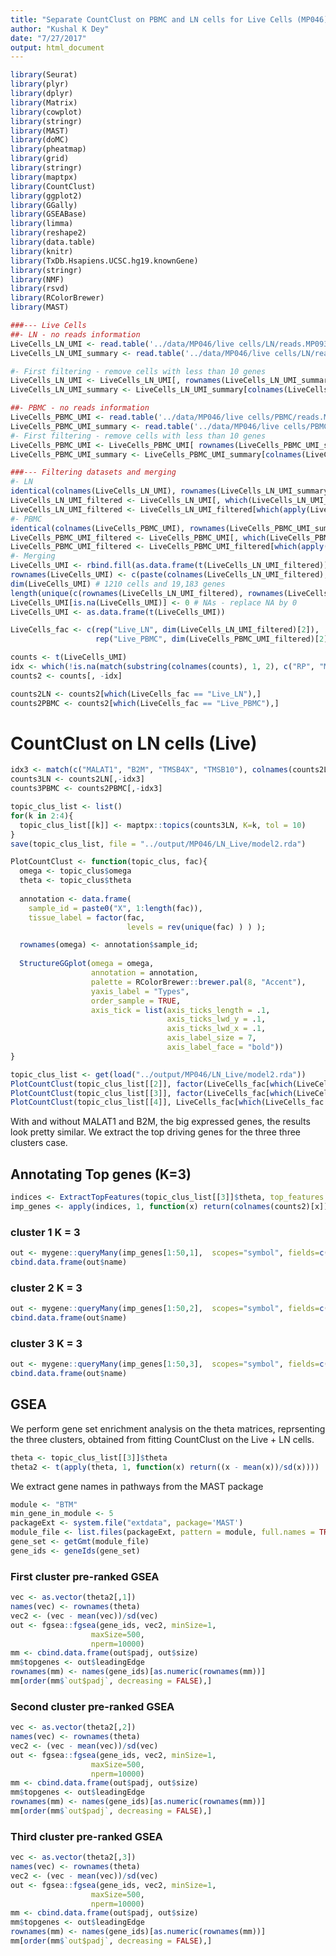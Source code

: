 ```yaml
---
title: "Separate CountClust on PBMC and LN cells for Live Cells (MP046)"
author: "Kushal K Dey"
date: "7/27/2017"
output: html_document
---
```


```r
library(Seurat)
library(plyr)
library(dplyr)
library(Matrix)
library(cowplot)
library(stringr)
library(MAST)
library(doMC)
library(pheatmap)
library(grid)
library(stringr)
library(maptpx)
library(CountClust)
library(ggplot2)
library(GGally)
library(GSEABase)
library(limma)
library(reshape2)
library(data.table)
library(knitr)
library(TxDb.Hsapiens.UCSC.hg19.knownGene)
library(stringr)
library(NMF)
library(rsvd)
library(RColorBrewer)
library(MAST)
```

```r
###--- Live Cells
##- LN - no reads information
LiveCells_LN_UMI <- read.table('../data/MP046/live cells/LN/reads.MP093_LN_S1_R1_001.fastq_bq10_star_corrected.umi.dge.txt', header = TRUE, row.names = 1)
LiveCells_LN_UMI_summary <- read.table('../data/MP046/live cells/LN/reads.MP093_LN_S1_R1_001.fastq_bq10_star_corrected.umi.dge.summary.txt', header = TRUE, row.names = 1)

#- First filtering - remove cells with less than 10 genes
LiveCells_LN_UMI <- LiveCells_LN_UMI[, rownames(LiveCells_LN_UMI_summary)[which(LiveCells_LN_UMI_summary$NUM_GENES > 10)]]
LiveCells_LN_UMI_summary <- LiveCells_LN_UMI_summary[colnames(LiveCells_LN_UMI), ]

##- PBMC - no reads information
LiveCells_PBMC_UMI <- read.table('../data/MP046/live cells/PBMC/reads.MP093_PMBC_S2_R1_001.fastq_bq10_star_corrected.umi.dge.txt', header = TRUE, row.names = 1)
LiveCells_PBMC_UMI_summary <- read.table('../data/MP046/live cells/PBMC/reads.MP093_PMBC_S2_R1_001.fastq_bq10_star_corrected.umi.dge.summary.txt', header = TRUE, row.names = 1)
#- First filtering - remove cells with less than 10 genes
LiveCells_PBMC_UMI <- LiveCells_PBMC_UMI[ rownames(LiveCells_PBMC_UMI_summary)[which(LiveCells_PBMC_UMI_summary$NUM_GENES > 10)],]
LiveCells_PBMC_UMI_summary <- LiveCells_PBMC_UMI_summary[colnames(LiveCells_PBMC_UMI), ]

```




```r
###--- Filtering datasets and merging
#- LN
identical(colnames(LiveCells_LN_UMI), rownames(LiveCells_LN_UMI_summary)) # TRUE
LiveCells_LN_UMI_filtered <- LiveCells_LN_UMI[, which(LiveCells_LN_UMI_summary$NUM_GENES >= 400 & LiveCells_LN_UMI_summary$NUM_TRANSCRIPTS >= 750)] 
LiveCells_LN_UMI_filtered <- LiveCells_LN_UMI_filtered[which(apply(LiveCells_LN_UMI_filtered, 1, sum) != 0), ]
#- PBMC
identical(colnames(LiveCells_PBMC_UMI), rownames(LiveCells_PBMC_UMI_summary)) # TRUE
LiveCells_PBMC_UMI_filtered <- LiveCells_PBMC_UMI[, which(LiveCells_PBMC_UMI_summary$NUM_GENES >= 400 & LiveCells_PBMC_UMI_summary$NUM_TRANSCRIPTS >= 750)] 
LiveCells_PBMC_UMI_filtered <- LiveCells_PBMC_UMI_filtered[which(apply(LiveCells_PBMC_UMI_filtered, 1, sum) != 0), ] 
#- Merging
LiveCells_UMI <- rbind.fill(as.data.frame(t(LiveCells_LN_UMI_filtered)), as.data.frame(t(LiveCells_PBMC_UMI_filtered)))
rownames(LiveCells_UMI) <- c(paste(colnames(LiveCells_LN_UMI_filtered), 'LN', sep = '_'), paste(colnames(LiveCells_PBMC_UMI_filtered), 'PBMC', sep = '_'))
dim(LiveCells_UMI) # 1210 cells and 19,183 genes
length(unique(c(rownames(LiveCells_LN_UMI_filtered), rownames(LiveCells_PBMC_UMI_filtered)))) # 19,183 genes
LiveCells_UMI[is.na(LiveCells_UMI)] <- 0 # NAs - replace NA by 0
LiveCells_UMI <- as.data.frame(t(LiveCells_UMI))
```

```r
LiveCells_fac <- c(rep("Live_LN", dim(LiveCells_LN_UMI_filtered)[2]),
                   rep("Live_PBMC", dim(LiveCells_PBMC_UMI_filtered)[2]))
```

```r
counts <- t(LiveCells_UMI)
idx <- which(!is.na(match(substring(colnames(counts), 1, 2), c("RP", "MT", "RN"))))
counts2 <- counts[, -idx]
```

```r
counts2LN <- counts2[which(LiveCells_fac == "Live_LN"),]
counts2PBMC <- counts2[which(LiveCells_fac == "Live_PBMC"),]
```


# CountClust on LN cells (Live)

```r
idx3 <- match(c("MALAT1", "B2M", "TMSB4X", "TMSB10"), colnames(counts2LN))
counts3LN <- counts2LN[,-idx3]
counts3PBMC <- counts2PBMC[,-idx3]
```


```r
topic_clus_list <- list()
for(k in 2:4){
  topic_clus_list[[k]] <- maptpx::topics(counts3LN, K=k, tol = 10)
}
save(topic_clus_list, file = "../output/MP046/LN_Live/model2.rda")
```

```r
PlotCountClust <- function(topic_clus, fac){
  omega <- topic_clus$omega
  theta <- topic_clus$theta
  
  annotation <- data.frame(
    sample_id = paste0("X", 1:length(fac)),
    tissue_label = factor(fac,
                          levels = rev(unique(fac) ) ) );

  rownames(omega) <- annotation$sample_id;
  
  StructureGGplot(omega = omega,
                  annotation = annotation,
                  palette = RColorBrewer::brewer.pal(8, "Accent"),
                  yaxis_label = "Types",
                  order_sample = TRUE,
                  axis_tick = list(axis_ticks_length = .1,
                                   axis_ticks_lwd_y = .1,
                                   axis_ticks_lwd_x = .1,
                                   axis_label_size = 7,
                                   axis_label_face = "bold"))
}
```


```r
topic_clus_list <- get(load("../output/MP046/LN_Live/model2.rda"))
PlotCountClust(topic_clus_list[[2]], factor(LiveCells_fac[which(LiveCells_fac == "Live_LN")]))
PlotCountClust(topic_clus_list[[3]], factor(LiveCells_fac[which(LiveCells_fac == "Live_LN")]))
PlotCountClust(topic_clus_list[[4]], LiveCells_fac[which(LiveCells_fac == "Live_LN")])
```

With and without MALAT1 and B2M, the big expressed genes, the results look pretty similar. We extract the top driving genes for the three three clusters case.

## Annotating Top genes (K=3)

```r
indices <- ExtractTopFeatures(topic_clus_list[[3]]$theta, top_features = 100, method = "poisson", options = "max")
imp_genes <- apply(indices, 1, function(x) return(colnames(counts2)[x]))
```

### cluster 1 K = 3

```r
out <- mygene::queryMany(imp_genes[1:50,1],  scopes="symbol", fields=c("name", "summary"), species="human");
cbind.data.frame(out$name)
```

### cluster 2 K = 3

```r
out <- mygene::queryMany(imp_genes[1:50,2],  scopes="symbol", fields=c("name", "summary"), species="human");
cbind.data.frame(out$name)
```

### cluster 3 K = 3

```r
out <- mygene::queryMany(imp_genes[1:50,3],  scopes="symbol", fields=c("name", "summary"), species="human");
cbind.data.frame(out$name)
```








## GSEA 

We perform gene set enrichment analysis on the theta matrices, reprsenting the three clusters, obtained from fitting CountClust on the Live + LN cells.

```r
theta <- topic_clus_list[[3]]$theta
theta2 <- t(apply(theta, 1, function(x) return((x - mean(x))/sd(x))))
```

We extract gene names in pathways from the MAST package 

```r
module <- "BTM"
min_gene_in_module <- 5
packageExt <- system.file("extdata", package='MAST')
module_file <- list.files(packageExt, pattern = module, full.names = TRUE)
gene_set <- getGmt(module_file)
gene_ids <- geneIds(gene_set)
```

### First cluster pre-ranked GSEA

```r
vec <- as.vector(theta2[,1])
names(vec) <- rownames(theta)
vec2 <- (vec - mean(vec))/sd(vec)
out <- fgsea::fgsea(gene_ids, vec2, minSize=1,
                  maxSize=500,
                  nperm=10000)
mm <- cbind.data.frame(out$padj, out$size)
mm$topgenes <- out$leadingEdge
rownames(mm) <- names(gene_ids)[as.numeric(rownames(mm))]
mm[order(mm$`out$padj`, decreasing = FALSE),]
```

### Second cluster pre-ranked GSEA

```r
vec <- as.vector(theta2[,2])
names(vec) <- rownames(theta)
vec2 <- (vec - mean(vec))/sd(vec)
out <- fgsea::fgsea(gene_ids, vec2, minSize=1,
                  maxSize=500,
                  nperm=10000)
mm <- cbind.data.frame(out$padj, out$size)
mm$topgenes <- out$leadingEdge
rownames(mm) <- names(gene_ids)[as.numeric(rownames(mm))]
mm[order(mm$`out$padj`, decreasing = FALSE),]
```

### Third cluster pre-ranked GSEA

```r
vec <- as.vector(theta2[,3])
names(vec) <- rownames(theta)
vec2 <- (vec - mean(vec))/sd(vec)
out <- fgsea::fgsea(gene_ids, vec2, minSize=1,
                  maxSize=500,
                  nperm=10000)
mm <- cbind.data.frame(out$padj, out$size)
mm$topgenes <- out$leadingEdge
rownames(mm) <- names(gene_ids)[as.numeric(rownames(mm))]
mm[order(mm$`out$padj`, decreasing = FALSE),]
```


